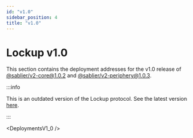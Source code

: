 ```yaml
---
id: "v1.0"
sidebar_position: 4
title: "v1.0"
---
```



# Lockup v1.0

[v2-core]: https://npmjs.com/package/@sablier/v2-core/v/1.0.2
[v2-periphery]: https://npmjs.com/package/@sablier/v2-periphery/v/1.0.3

This section contains the deployment addresses for the v1.0 release of [@sablier/v2-core@1.0.2][v2-core] and
[@sablier/v2-periphery@1.0.3][v2-periphery].

<DeploymentNote />

:::info

This is an outdated version of the Lockup protocol. See the latest version [here](/guides/lockup/deployments).

:::

<DeploymentsV1_0 />
